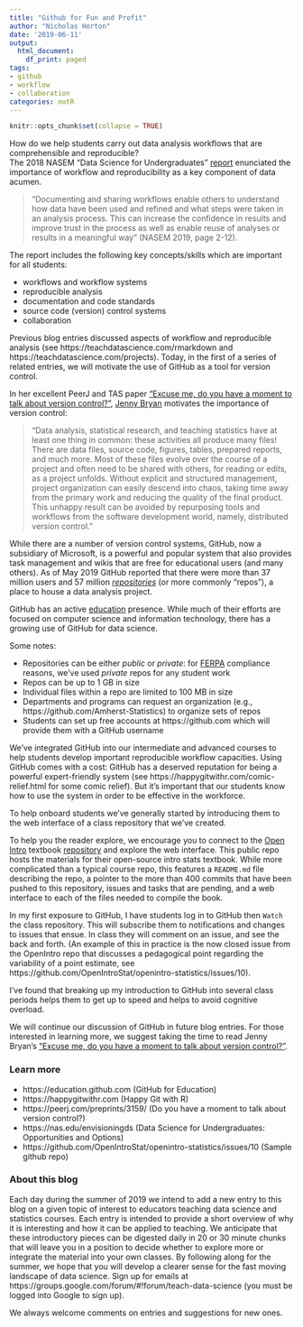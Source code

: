 ```yaml
---
title: "Github for Fun and Profit"
author: "Nicholas Horton"
date: '2019-06-11'
output:
  html_document:
    df_print: paged
tags:
- github
- workflow
- collaboration
categories: notR
---
```


```r
knitr::opts_chunk$set(collapse = TRUE)
```

How do we help students carry out data analysis workflows that are comprehensible and reproducible?  
The 2018 NASEM "Data Science for Undergraduates" [report](https://teachdatascience.com/nasem) enunciated the importance of workflow and reproducibility as a key component of data acumen.  

> "Documenting and sharing workflows enable others to understand how data have been used and refined and what steps were taken in an analysis process. This can increase the confidence in results and improve trust in the process as well as enable reuse of analyses or results in a meaningful way" (NASEM 2019, page 2-12).

The report includes the following key concepts/skills which are important for all students:

- workflows and workflow systems
- reproducible analysis
- documentation and code standards
- source code (version) control systems
- collaboration

Previous blog entries discussed aspects of workflow and reproducible analysis (see https://teachdatascience.com/rmarkdown and https://teachdatascience.com/projects).  Today, in the first of a series of related entries, we will motivate the use of GitHub as a tool for version control.  

In her excellent PeerJ and TAS paper ["Excuse me, do you have a moment to talk about version control?"]("https://peerj.com/preprints/3159/), [Jenny Bryan](https://jennybryan.org) motivates the importance of version control:

> "Data analysis, statistical research, and teaching statistics have at least one thing in common: these activities all produce many files! There are data files, source code, figures, tables, prepared reports, and much more. Most of these files evolve over the course of a project and often need to be shared with others, for reading or edits, as a project unfolds. Without explicit and structured management, project organization can easily descend into chaos, taking time away from the primary work and reducing the quality of the final product. This unhappy result can be avoided by repurposing tools and workflows from the software development world, namely, distributed version control."

While there are a number of version control systems, GitHub, now a subsidiary of Microsoft, is a powerful and popular system that also provides task management and wikis that are free for educational users (and many others).  As of May 2019 GitHub reported that there were more than 37 million users and 57 million [*repositories*](https://help.github.com/en/articles/about-repositories) (or more commonly "repos"), a place to house a data analysis project.

GitHub has an active [education](https://education.github.com) presence.  While much of their efforts are focused on computer science and information technology, there has a growing use of GitHub 
for data science.

Some notes:

- Repositories can be either *public* or *private*: for [FERPA](https://www2.ed.gov/ferpa) compliance reasons, we've used *private* repos for any student work
- Repos can be up to 1 GB in size
- Individual files within a repo are limited to 100 MB in size
- Departments and programs can request an organization (e.g., https://github.com/Amherst-Statistics) to organize sets of repos
- Students can set up free accounts at https://github.com which will provide them with a GitHub username

We've integrated GitHub into our intermediate and advanced courses to help students develop important reproducible workflow capacities. Using GitHub comes with a cost: GitHub has a deserved reputation for being a powerful expert-friendly system (see https://happygitwithr.com/comic-relief.html for some comic relief).  But it's important that our students know how to use the system in order to be effective in the workforce.  

To help onboard students we've generally started by introducing them to the web interface of a class repository that we've created.

To help you the reader explore, we encourage you to connect to the [Open Intro](https://openintro.org) textbook [repository](https://github.com/OpenIntroStat/openintro-statistics) and explore the web interface. 
This public repo hosts the materials for their open-source intro stats textbook.  While more complicated than a typical course repo, this features a `README.md` file describing the repo, a pointer to the more than 400 commits that have been pushed to this repository, issues and tasks that are pending, and a web interface to each of the files needed to compile the book.

In my first exposure to GitHub, I have students log in to GitHub then `Watch` the class repository.  This will subscribe them to notifications and changes to issues that ensue.  In class they will comment on an issue, and see the back and forth.  (An example of this in practice is the now closed issue from the OpenIntro repo that discusses a pedagogical point regarding the variability of a point estimate, see https://github.com/OpenIntroStat/openintro-statistics/issues/10).  

I've found that breaking up my introduction to GitHub into several class periods helps them to get up to speed and helps to avoid cognitive overload.  

We will continue our discussion of GitHub in future blog entries.  For those interested in learning more, we suggest taking the time to read Jenny Bryan's 
["Excuse me, do you have a moment to talk about version control?"]("https://peerj.com/preprints/3159).

### Learn more

- https://education.github.com (GitHub for Education)
- https://happygitwithr.com (Happy Git with R)
- https://peerj.com/preprints/3159/ (Do you have a moment to talk about version control?)
- https://nas.edu/envisioningds (Data Science for Undergraduates: Opportunities and Options)
- https://github.com/OpenIntroStat/openintro-statistics/issues/10 (Sample github repo)

### About this blog 

Each day during the summer of 2019 we intend to add a new entry to this blog on a given topic of interest to educators teaching data science and statistics courses. Each entry is intended to provide a short overview of why it is interesting and how it can be applied to teaching. We anticipate that these introductory pieces can be digested daily in 20 or 30 minute chunks that will leave you in a position to decide whether to explore more or integrate the material into your own classes. By following along for the summer, we hope that you will develop a clearer sense for the fast moving landscape of data science. Sign up for emails at https://groups.google.com/forum/#!forum/teach-data-science (you must be logged into Google to sign up).

We always welcome comments on entries and suggestions for new ones.

